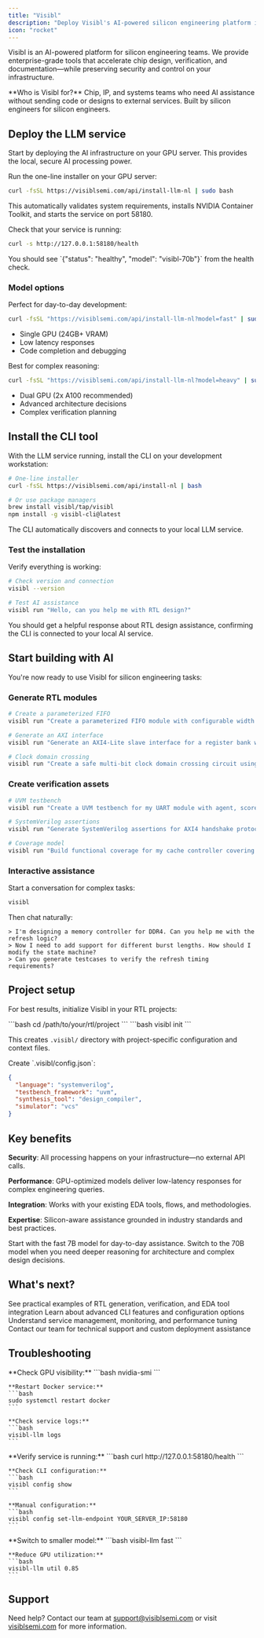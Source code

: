 ```yaml
---
title: "Visibl"
description: "Deploy Visibl's AI-powered silicon engineering platform in minutes"
icon: "rocket"
---
```


Visibl is an AI-powered platform for silicon engineering teams. We provide enterprise-grade tools that accelerate chip design, verification, and documentation—while preserving security and control on your infrastructure.

<Info>
**Who is Visibl for?** Chip, IP, and systems teams who need AI assistance without sending code or designs to external services. Built by silicon engineers for silicon engineers.
</Info>

## Deploy the LLM service

Start by deploying the AI infrastructure on your GPU server. This provides the local, secure AI processing power.

<Steps>
<Step title="Install the service">
Run the one-line installer on your GPU server:

```bash
curl -fsSL https://visiblsemi.com/api/install-llm-nl | sudo bash
```

This automatically validates system requirements, installs NVIDIA Container Toolkit, and starts the service on port 58180.
</Step>

<Step title="Verify deployment">
Check that your service is running:

```bash
curl -s http://127.0.0.1:58180/health
```

<Check>
You should see `{"status": "healthy", "model": "visibl-70b"}` from the health check.
</Check>
</Step>
</Steps>

### Model options

<Tabs>
<Tab title="Fast Model (7B)">
Perfect for day-to-day development:

```bash
curl -fsSL "https://visiblsemi.com/api/install-llm-nl?model=fast" | sudo bash
```

- Single GPU (24GB+ VRAM)
- Low latency responses
- Code completion and debugging
</Tab>

<Tab title="Heavy Model (70B)">
Best for complex reasoning:

```bash
curl -fsSL "https://visiblsemi.com/api/install-llm-nl?model=heavy" | sudo bash
```

- Dual GPU (2x A100 recommended)
- Advanced architecture decisions
- Complex verification planning
</Tab>
</Tabs>

## Install the CLI tool

With the LLM service running, install the CLI on your development workstation:

```bash
# One-line installer
curl -fsSL https://visiblsemi.com/api/install-nl | bash

# Or use package managers
brew install visibl/tap/visibl
npm install -g visibl-cli@latest
```

The CLI automatically discovers and connects to your local LLM service.

### Test the installation

Verify everything is working:

```bash
# Check version and connection
visibl --version

# Test AI assistance
visibl run "Hello, can you help me with RTL design?"
```

<Check>
You should get a helpful response about RTL design assistance, confirming the CLI is connected to your local AI service.
</Check>

## Start building with AI

You're now ready to use Visibl for silicon engineering tasks:

### Generate RTL modules

```bash
# Create a parameterized FIFO
visibl run "Create a parameterized FIFO module with configurable width and depth, proper reset handling, and gray code pointers"

# Generate an AXI interface
visibl run "Generate an AXI4-Lite slave interface for a register bank with 16 32-bit registers"

# Clock domain crossing
visibl run "Create a safe multi-bit clock domain crossing circuit using gray code counters"
```

### Create verification assets

```bash
# UVM testbench
visibl run "Create a UVM testbench for my UART module with agent, scoreboard, and coverage model"

# SystemVerilog assertions
visibl run "Generate SystemVerilog assertions for AXI4 handshake protocol validation"

# Coverage model
visibl run "Build functional coverage for my cache controller covering hit/miss scenarios"
```

### Interactive assistance

Start a conversation for complex tasks:

```bash
visibl
```

Then chat naturally:
```
> I'm designing a memory controller for DDR4. Can you help me with the refresh logic?
> Now I need to add support for different burst lengths. How should I modify the state machine?
> Can you generate testcases to verify the refresh timing requirements?
```

## Project setup

For best results, initialize Visibl in your RTL projects:

<Steps>
<Step title="Navigate to your project">
```bash
cd /path/to/your/rtl/project
```
</Step>

<Step title="Initialize Visibl">
```bash
visibl init
```

This creates `.visibl/` directory with project-specific configuration and context files.
</Step>

<Step title="Configure your project">
Create `.visibl/config.json`:

```json
{
  "language": "systemverilog",
  "testbench_framework": "uvm",
  "synthesis_tool": "design_compiler",
  "simulator": "vcs"
}
```
</Step>
</Steps>

## Key benefits

**Security**: All processing happens on your infrastructure—no external API calls.

**Performance**: GPU-optimized models deliver low-latency responses for complex engineering queries.

**Integration**: Works with your existing EDA tools, flows, and methodologies.

**Expertise**: Silicon-aware assistance grounded in industry standards and best practices.

<Tip>
Start with the fast 7B model for day-to-day assistance. Switch to the 70B model when you need deeper reasoning for architecture and complex design decisions.
</Tip>

## What's next?

<CardGroup cols={2}>
  <Card title="Explore Examples" icon="code" href="/cli/silicon-examples">
    See practical examples of RTL generation, verification, and EDA tool integration
  </Card>
  
  <Card title="CLI Documentation" icon="terminal" href="/cli/overview">
    Learn about advanced CLI features and configuration options
  </Card>
  
  <Card title="LLM Service Management" icon="server" href="/llm-service/overview">
    Understand service management, monitoring, and performance tuning
  </Card>
  
  <Card title="Get Support" icon="messages-square" href="mailto:support@visiblsemi.com">
    Contact our team for technical support and custom deployment assistance
  </Card>
</CardGroup>

## Troubleshooting

<AccordionGroup>
  <Accordion title="LLM service won't start">
    **Check GPU visibility:**
    ```bash
    nvidia-smi
    ```
    
    **Restart Docker service:**
    ```bash
    sudo systemctl restart docker
    ```
    
    **Check service logs:**
    ```bash
    visibl-llm logs
    ```
  </Accordion>
  
  <Accordion title="CLI can't connect to service">
    **Verify service is running:**
    ```bash
    curl http://127.0.0.1:58180/health
    ```
    
    **Check CLI configuration:**
    ```bash
    visibl config show
    ```
    
    **Manual configuration:**
    ```bash
    visibl config set-llm-endpoint YOUR_SERVER_IP:58180
    ```
  </Accordion>
  
  <Accordion title="Out of memory errors">
    **Switch to smaller model:**
    ```bash
    visibl-llm fast
    ```
    
    **Reduce GPU utilization:**
    ```bash
    visibl-llm util 0.85
    ```
  </Accordion>
</AccordionGroup>

## Support

Need help? Contact our team at [support@visiblsemi.com](mailto:support@visiblsemi.com) or visit [visiblsemi.com](https://visiblsemi.com) for more information.
